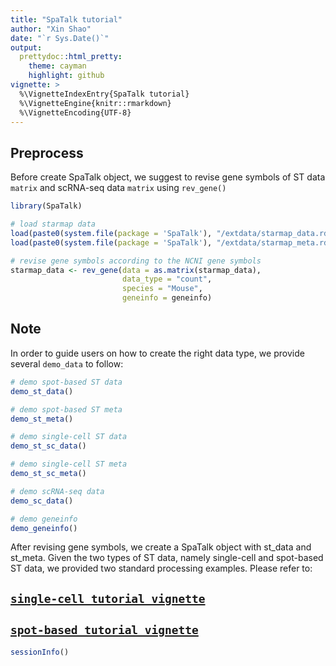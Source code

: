```yaml
---
title: "SpaTalk tutorial"
author: "Xin Shao"
date: "`r Sys.Date()`"
output:
  prettydoc::html_pretty:
    theme: cayman
    highlight: github
vignette: >
  %\VignetteIndexEntry{SpaTalk tutorial}
  %\VignetteEngine{knitr::rmarkdown}
  %\VignetteEncoding{UTF-8}
---
```


## **Preprocess**

Before create SpaTalk object, we suggest to revise gene symbols of ST data `matrix` and scRNA-seq data `matrix` using `rev_gene()`

```r
library(SpaTalk)

# load starmap data
load(paste0(system.file(package = 'SpaTalk'), "/extdata/starmap_data.rda"))
load(paste0(system.file(package = 'SpaTalk'), "/extdata/starmap_meta.rda"))

# revise gene symbols according to the NCNI gene symbols
starmap_data <- rev_gene(data = as.matrix(starmap_data),
                         data_type = "count",
                         species = "Mouse",
                         geneinfo = geneinfo)

```


## **Note**

In order to guide users on how to create the right data type, we provide several `demo_data` to follow:

```r
# demo spot-based ST data
demo_st_data()

# demo spot-based ST meta
demo_st_meta()

# demo single-cell ST data
demo_st_sc_data()

# demo single-cell ST meta
demo_st_sc_meta()

# demo scRNA-seq data
demo_sc_data()

# demo geneinfo
demo_geneinfo()

```

After revising gene symbols, we create a SpaTalk object with st_data and st_meta. Given the two types of ST data, namely single-cell and spot-based ST data, we provided two standard processing examples. Please refer to:

## [**`single-cell tutorial vignette`**](https://raw.githack.com/ZJUFanLab/SpaTalk/main/vignettes/sc_tutorial.pdf)

## [**`spot-based tutorial vignette`**](https://raw.githack.com/ZJUFanLab/SpaTalk/main/vignettes/spot_tutorial.pdf)

```r
sessionInfo()
```



